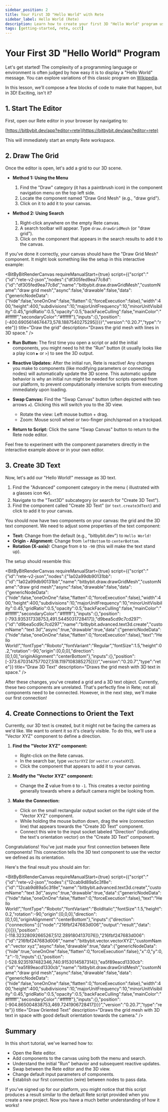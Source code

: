 ```yaml
---
sidebar_position: 2
title: Your First 3D "Hello World" with Rete
sidebar_label: Hello World (Rete)
description: Learn how to create your first 3D "Hello World" program using the Bitbybit Rete visual programming editor.
tags: [getting-started, rete, occt]
---
```



# Your First 3D "Hello World" Program

Let's get started! The complexity of a programming language or environment is often judged by how easy it is to display a "Hello World" message. You can explore variations of this classic program on <a href="https://en.wikipedia.org/wiki/%22Hello,_World!%22_program" target="_blank" rel="noopener noreferrer">Wikipedia</a>.

In this lesson, we'll compose a few blocks of code to make that happen, but in 3D! Exciting, isn't it?

## 1. Start The Editor

First, open our Rete editor in your browser by navigating to:

[https://bitbybit.dev/app?editor=rete](https://bitbybit.dev/app?editor=rete)

This will immediately start an empty Rete workspace.

## 2. Draw The Grid

Once the editor is open, let's add a grid to our 3D scene.

*   **Method 1: Using the Menu**
    1.  Find the "Draw" category (it has a paintbrush icon) in the component navigation menu on the top left side.
    2.  Locate the component named "Draw Grid Mesh" (e.g., "draw grid").
    3.  Click on it to add it to your canvas.

*   **Method 2: Using Search**
    1.  Right-click anywhere on the empty Rete canvas.
    2.  A search toolbar will appear. Type `draw.drawGridMesh` (or "draw grid").
    3.  Click on the component that appears in the search results to add it to the canvas.

If you've done it correctly, your canvas should have the "Draw Grid Mesh" component. It might look something like the setup in this interactive example:

<BitByBitRenderCanvas
  requireManualStart={true}
  script={{"script":"{\"id\":\"rete-v2-json\",\"nodes\":{\"df305fed9ea77c8d\":{\"id\":\"df305fed9ea77c8d\",\"name\":\"bitbybit.draw.drawGridMesh\",\"customName\":\"draw grid mesh\",\"async\":false,\"drawable\":false,\"data\":{\"genericNodeData\":{\"hide\":false,\"oneOnOne\":false,\"flatten\":0,\"forceExecution\":false},\"width\":400,\"height\":400,\"subdivisions\":10,\"majorUnitFrequency\":10,\"minorUnitVisibility\":0.45,\"gridRatio\":0.5,\"opacity\":0.5,\"backFaceCulling\":false,\"mainColor\":\"#ffffff\",\"secondaryColor\":\"#ffffff\"},\"inputs\":{},\"position\":[-400.6905614674473,578.1887540275295]}}}","version":"0.20.7","type":"rete"}}
  title="Draw the grid"
  description="Draws the grid mesh with lines in 3D space."
/>

<Admonition type="tip" title="Running & Interacting with the Scene">

-   **Run Button:** The first time you open a script or add the initial components, you might need to hit the "Run" button (it usually looks like a play icon `▶️` or `>`) to see the 3D output.

-   **Reactive Updates:** After the initial run, Rete is reactive! Any changes you make to components (like modifying parameters or connecting nodes) will automatically update the 3D scene. This automatic update behavior is why an initial run might be needed for scripts opened from our platform, to prevent computationally intensive scripts from executing immediately upon loading.

-   **Swap Canvas:** Find the "Swap Canvas" button (often depicted with two arrows `⇄`). Clicking this will switch you to the 3D view.
    -   Rotate the view: Left mouse button + drag.
    -   Zoom: Mouse scroll wheel or two-finger pinch/spread on a trackpad.

-   **Return to Script:** Click the same "Swap Canvas" button to return to the Rete node editor.

Feel free to experiment with the component parameters directly in the interactive example above or in your own editor.
</Admonition>

## 3. Create 3D Text

Now, let's add our "Hello World!" message as 3D text.

1.  Find the "Advanced" component category in the menu ( illustrated with a glasses icon 👓).
2.  Navigate to the "Text3D" subcategory (or search for "Create 3D Text").
3.  Find the component called "Create 3D Text" (or `text.create3dText`) and click to add it to your canvas.

You should now have two components on your canvas: the grid and the 3D text component. We need to adjust some properties of the text component:

*   **Text:** Change from the default (e.g., "bitbybit.dev") to `Hello World!`
*   **Origin - Alignment:** Change from `leftBottom` to `centerBottom`.
*   **Rotation (X-axis):** Change from `0` to `-90` (this will make the text stand up).

The setup should resemble this:

<BitByBitRenderCanvas
  requireManualStart={true}
  script={{"script":"{\"id\":\"rete-v2-json\",\"nodes\":{\"1a02a99db90131bb\":{\"id\":\"1a02a99db90131bb\",\"name\":\"bitbybit.draw.drawGridMesh\",\"customName\":\"draw grid mesh\",\"async\":false,\"drawable\":false,\"data\":{\"genericNodeData\":{\"hide\":false,\"oneOnOne\":false,\"flatten\":0,\"forceExecution\":false},\"width\":400,\"height\":400,\"subdivisions\":10,\"majorUnitFrequency\":10,\"minorUnitVisibility\":0.45,\"gridRatio\":0.5,\"opacity\":0.5,\"backFaceCulling\":false,\"mainColor\":\"#ffffff\",\"secondaryColor\":\"#ffffff\"},\"inputs\":{},\"position\":[-793.935317338753,491.5445031728417]},\"d9bea5cd9c7cd297\":{\"id\":\"d9bea5cd9c7cd297\",\"name\":\"bitbybit.advanced.text3d.create\",\"customName\":\"text 3d\",\"async\":true,\"drawable\":true,\"data\":{\"genericNodeData\":{\"hide\":false,\"oneOnOne\":false,\"flatten\":0,\"forceExecution\":false},\"text\":\"Hello World!\",\"fontType\":\"Roboto\",\"fontVariant\":\"Regular\",\"fontSize\":1.5,\"height\":0.2,\"rotation\":-90,\"origin\":[0,0,0],\"direction\":[0,1,0],\"originAlignment\":\"centerBottom\"},\"inputs\":{},\"position\":[-373.6703147577027,518.1197108385275]}}}","version":"0.20.7","type":"rete"}}
  title="Draw 3D Text"
  description="Draws the grid mesh with 3D text in space."
/>

After these changes, you've created a grid and a 3D text object. Currently, these two components are unrelated. That's perfectly fine in Rete; not all components need to be connected. However, in the next step, we'll make our first connection!

## 4. Create Connections to Orient the Text

Currently, our 3D text is created, but it might not be facing the camera as we'd like. We want to orient it so it's clearly visible. To do this, we'll use a "Vector XYZ" component to define a direction.

1.  **Find the "Vector XYZ" component:**
    *   Right-click on the Rete canvas.
    *   In the search bar, type `vectorXYZ` (or `vector.createXYZ`).
    *   Click the component that appears to add it to your canvas.

2.  **Modify the "Vector XYZ" component:**
    *   Change the **Z** value from `0` to `-1`. This creates a vector pointing generally towards where a default camera might be looking from.

3.  **Make the Connection:**
    *   Click on the small rectangular output socket on the right side of the "Vector XYZ" component.
    *   While holding the mouse button down, drag the wire (connection line) that appears towards the "Create 3D Text" component.
    *   Connect this wire to the input socket labeled "Direction" (indicating the text's orientation vector) on the "Create 3D Text" component.

Congratulations! You've just made your first connection between Rete components! This connection tells the 3D text component to use the vector we defined as its orientation.

Here's the final result you should aim for:

<BitByBitRenderCanvas
  requireManualStart={true}
  script={{"script":"{\"id\":\"rete-v2-json\",\"nodes\":{\"12cab9d89a5c3f8e\":{\"id\":\"12cab9d89a5c3f8e\",\"name\":\"bitbybit.advanced.text3d.create\",\"customName\":\"text 3d\",\"async\":true,\"drawable\":true,\"data\":{\"genericNodeData\":{\"hide\":false,\"oneOnOne\":false,\"flatten\":0,\"forceExecution\":false},\"text\":\"Hello World!\",\"fontType\":\"Roboto\",\"fontVariant\":\"BoldItalic\",\"fontSize\":1.5,\"height\":0.2,\"rotation\":-90,\"origin\":[0,0,0],\"direction\":[0,1,0],\"originAlignment\":\"centerBottom\"},\"inputs\":{\"direction\":{\"connections\":[{\"node\":\"216fbf247683d006\",\"output\":\"result\",\"data\":{}}]}},\"position\":[-118.32328092665267,512.2891804137076]},\"216fbf247683d006\":{\"id\":\"216fbf247683d006\",\"name\":\"bitbybit.vector.vectorXYZ\",\"customName\":\"vector xyz\",\"async\":false,\"drawable\":true,\"data\":{\"genericNodeData\":{\"hide\":true,\"oneOnOne\":false,\"flatten\":0,\"forceExecution\":false},\"x\":0,\"y\":0,\"z\":-1},\"inputs\":{},\"position\":[-528.9235197482346,740.9153014587314]},\"ea5f89eacd1330cb\":{\"id\":\"ea5f89eacd1330cb\",\"name\":\"bitbybit.draw.drawGridMesh\",\"customName\":\"draw grid mesh\",\"async\":false,\"drawable\":false,\"data\":{\"genericNodeData\":{\"hide\":false,\"oneOnOne\":false,\"flatten\":0,\"forceExecution\":false},\"width\":400,\"height\":400,\"subdivisions\":10,\"majorUnitFrequency\":10,\"minorUnitVisibility\":0.45,\"gridRatio\":0.5,\"opacity\":0.5,\"backFaceCulling\":false,\"mainColor\":\"#ffffff\",\"secondaryColor\":\"#ffffff\"},\"inputs\":{},\"position\":[-904.865004838753,469.7241906728417]}}}","version":"0.20.7","type":"rete"}}
  title="Draw Oriented Text"
  description="Draws the grid mesh with 3D text in space with good default orientation towards the camera."
/>

## Summary

In this short tutorial, we've learned how to:

*   Open the Rete editor.
*   Add components to the canvas using both the menu and search.
*   Understand the initial "Run" behavior and subsequent reactive updates.
*   Swap between the Rete editor and the 3D view.
*   Change default input parameters of components.
*   Establish our first connection (wire) between nodes to pass data.

If you've signed up for our platform, you might notice that this script produces a result similar to the default Rete script provided when you create a new project. Now you have a much better understanding of how it works!